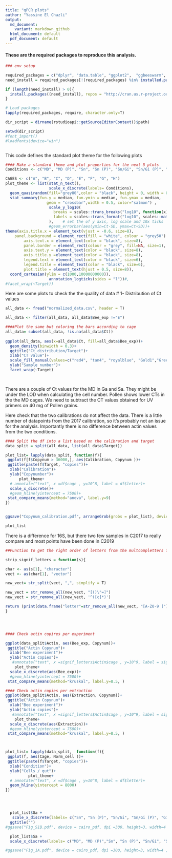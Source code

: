 ```yaml
---
title: "qPCR plots"
author: "Yassine El Chazli"
output:
  md_document:
    variant: markdown_github
  html_document: default
  pdf_document: default
---
```


#### These are the required packages to reproduce this analysis.

```r
### env setup

required_packages = c("dplyr", "data.table", "ggplot2",  "ggbeeswarm", "ggpubr", "EnvStats", "tidyverse", "patchwork", "ggforce", "wesanderson", "RcolorBrewer", "ggthemes" , "rvg","ggh4x","grid" , "multcompView" , "gridExtra")
need_install = required_packages[!(required_packages) %in% installed.packages()]

if (length(need_install) > 0){
  install.packages((need_install), repos = "http://cran.us.r-project.org")
}

# Load packages
lapply(required_packages, require, character.only=T)

dir_script = dirname(rstudioapi::getSourceEditorContext()$path)

setwd(dir_script)
#font_import()
#loadfonts(device="win")



```
This code defines the standard plot theme for the following plots


```R
#### Make a standard theme and plot properties for the next 5 plots
Conditions <- c("MD", "MD (P)", "Sn", "Sn (P)", "Sn/Gi", "Sn/Gi (P)", "Gi", "Gi (P)")

CAGES <- c("A", "B", "C", "D", "E", "F", "G", "H")
plot_theme <- list(stat_n_text(),
                   scale_x_discrete(labels= Conditions),
  geom_quasirandom(fill="grey80",color = "black", height = 0, width = 0.33, shape=21, size = 1),
  stat_summary(fun.y = median, fun.ymin = median, fun.ymax = median,
                  geom = "crossbar",width = 0.5, color="salmon") ,
                   scale_y_log10(
                     breaks = scales::trans_breaks("log10", function(x) 10^x),
                     labels = scales::trans_format("log10", scales::math_format(10^.x))
                   ),    # set the of y axis, log scale and 10x ticks
                   #geom_errorbar(aes(ymin=Ct-SD, ymax=Ct+SD))+
theme(axis.title.x = element_text(vjust = -0.6, size=8),
    panel.background = element_rect(fill = "white", colour = "grey50") ,   legend.position = "none",
        axis.text.x = element_text(color = "black", size=8), 
        panel.border = element_rect(colour = "grey", fill=NA, size=1),
        axis.text.y = element_text(color = "black", size=8),
        axis.title.y =element_text(color = "black", size=8),
        legend.text = element_text(color = "black", size=6), 
        legend.title = element_text(color = "black", size=6),
        plot.title = element_text(hjust = 0.5, size=8)),
  coord_cartesian(ylim = c(1000,10000000000)),
                   annotation_logticks(sides = "l"))#,
#facet_wrap(~Target))
```

Here are some plots to check the the quality of data
# 1- Distribution of Ct values
```R

all_data <- fread("normalized_data.csv", header = T)

all_data <- filter(all_data, all_data$Bee_exp !="E")
```

```R

####Plot the same but coloring the bars according to cage
all_data= subset(all_data, !is.na(all_data$Ct)) 
  
ggplot(all_data, aes(x=all_data$Ct, fill=all_data$Bee_exp))+
  geom_density(binwidth = 0.3)+
  ggtitle("Ct distribution/Target")+
  xlab("CT value")+
  scale_fill_manual(values=c("red4", "tan4", "royalblue", "Gold1","Green4")) +
  ylab("Sample number")+
  facet_wrap(~Target)

  
```

There are a couple of Ct values for the MD in Ga and Sa. They might be under the LOD when calculating the cell number. Pollen shows lower CTs in the the MD cages. We need to subtract the CT values obtained for UV primers on 40 mg of Pollen grains.



Here check that the two calibrations do not affect the data. There is a little number of datapoints from the 2017 calibration, so it's probably not an issue for the analysis. Importantly there is no difference between actin values from the two conditions. 

```R

#### Split the df into a list based on the calibration and target
data_split = split(all_data, list(all_data$Target)) 

plot_list= lapply(data_split, function(f){
 ggplot(f[f$Copynum > 36000,], aes(Calibration, Copynum ))+ 
 ggtitle(paste(f$Target, "copies"))+
  xlab("Calibration")+
  ylab("Copynumber")+
      plot_theme+
  # annotate("text", x =df$cage , y=10^8, label = df$letter)+
  scale_x_discrete()+
  #geom_hline(yintercept = 7500)+
 stat_compare_means(method="anova", label.y=9)
})


ggsave("Copynum_calibration.pdf", arrangeGrob(grobs = plot_list), device = "pdf",width = 15)

plot_list
```
There is a difference for 16S, but there two few samples in C2017 to really compare and most points have been done in C2019
```R


##Function to get the right order of letters from the multcompletters function (created by me ^^)

strip_signif_letters = function(s){

char <- as(s[1], "character")
vect <- as(char[1], "vector")

new_vect= str_split(vect, ",", simplify = T)

new_vect = str_remove_all(new_vect, "[()\"=]")
new_vect = str_remove_all(new_vect, '^([c]*)')

return (print(data.frame("letter"=str_remove_all(new_vect, "[A-Z0-9 ]"), "cage"= str_remove_all(new_vect, "[a-z ]"))))
}




#### Check actin copires per experiment

ggplot(data_split$Actin, aes(Bee_exp, Copynum))+ 
 ggtitle("Actin Copynum")+
  xlab("Bee experiment")+
  ylab("Actin copies")+
   #annotate("text", x =signif_letters$Actin$cage , y=10^9, label = signif_letters$Actin$letter)+
    plot_theme+
  scale_x_discrete(aes(Bee_exp))+ 
  #geom_hline(yintercept = 7500)+
 stat_compare_means(method="kruskal", label.y=8.5, )

#### Check actin copies per extraction
ggplot(data_split$Actin, aes(Extraction, Copynum))+ 
 ggtitle("Actin Copynum")+
  xlab("Bee experiment")+
  ylab("Actin copies")+
   #annotate("text", x =signif_letters$Actin$cage , y=10^9, label = signif_letters$Actin$letter)+
    plot_theme+
  scale_x_discrete(aes(Extraction))+ 
  #geom_hline(yintercept = 7500)+
 stat_compare_means(method="kruskal", label.y=8.5, )



plot_list= lapply(data_split,  function(f){
 ggplot(f, aes(Cage, Norm_cell ))+ 
 ggtitle(paste(f$Target, "copies"))+
  xlab("Condition")+
  ylab("Cells / gut")+
          plot_theme+
  # annotate("text", x =df$cage , y=10^8, label = df$letter)+
  geom_hline(yintercept = 8000)
})




  plot_list$Ga +
   scale_x_discrete(labels= c("Sn", "Sn (P)", "Sn/Gi", "Sn/Gi (P)", "Gi", "Gi (P)" ))+
  ggtitle("")
#ggsave("Fig_S1B.pdf", device = cairo_pdf, dpi =300, height=3, width=4 ,unit="in")

  plot_list$Sa +
  scale_x_discrete(labels= c("MD", "MD (P)","Sn", "Sn (P)", "Sn/Gi", "Sn/Gi (P)", "Gi", "Gi (P)" ))

#ggsave("Fig_1A.pdf", device = cairo_pdf, dpi =300, height=3, width=4 ,unit="in")



```
